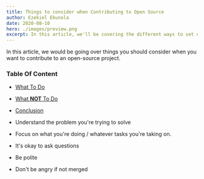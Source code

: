 ```yaml
---
title: Things to consider when Contributing to Open Source
author: Ezekiel Ekunola
date: 2020-08-10
hero: ./images/preview.png
excerpt: In this article, we'll be covering the different ways to set up and configure...
---
```



In this article, we would be going over things you should consider when you want to contribute to an open-source project.

### **Table Of Content**
- [What To Do](#prerequisite)
- [What **NOT** To Do](#prerequisite)
- [Conclusion](#conclusion)

- Understand the problem you're trying to solve
- Focus on what you're doing / whatever tasks you're taking on.
- It's okay to ask questions
- Be polite
- Don't be angry if not merged

